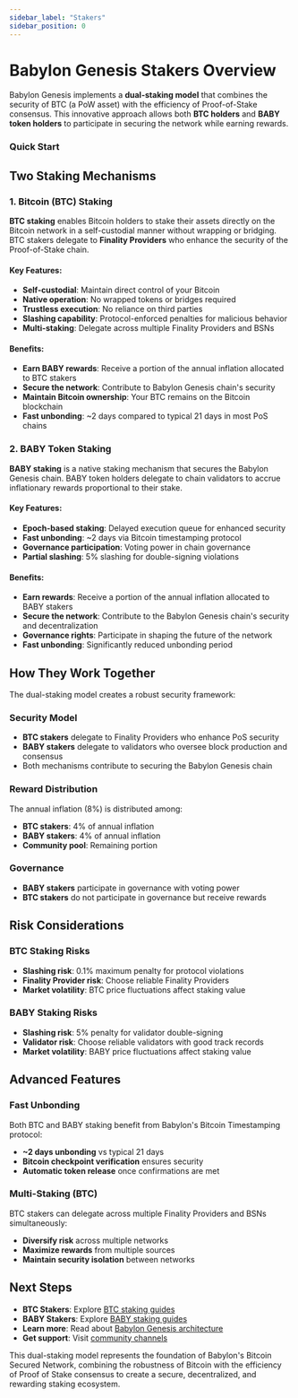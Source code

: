 ```yaml
---
sidebar_label: "Stakers"
sidebar_position: 0
---
```



# Babylon Genesis Stakers Overview

Babylon Genesis implements a **dual-staking model** that combines the security of BTC 
(a PoW asset) with the efficiency of Proof-of-Stake consensus. This innovative approach 
allows both **BTC holders** and **BABY token holders** to participate in securing the network 
while earning rewards.

### Quick Start
<CardSection id="quick-links">
  <Card
    title="BTC Staking Guide"
    description="Learn how to stake Bitcoin on Babylon"
    to="/stakers/btc_stakers/native_staking/web_staking/"
  />
  <Card
    title="BABY Staking Guide"
    description="Learn how to stake BABY tokens"
    to="/stakers/baby_stakers/"
  />
</CardSection>

## Two Staking Mechanisms

### 1. Bitcoin (BTC) Staking

**BTC staking** enables Bitcoin holders to stake their assets directly on the Bitcoin network in a self-custodial manner without wrapping or bridging. BTC stakers delegate to **Finality Providers** who enhance the security of the Proof-of-Stake chain.

#### Key Features:
- **Self-custodial**: Maintain direct control of your Bitcoin
- **Native operation**: No wrapped tokens or bridges required
- **Trustless execution**: No reliance on third parties
- **Slashing capability**: Protocol-enforced penalties for malicious behavior
- **Multi-staking**: Delegate across multiple Finality Providers and BSNs

#### Benefits:
- **Earn BABY rewards**: Receive a portion of the annual inflation allocated to BTC stakers
- **Secure the network**: Contribute to Babylon Genesis chain's security
- **Maintain Bitcoin ownership**: Your BTC remains on the Bitcoin blockchain
- **Fast unbonding**: ~2 days compared to typical 21 days in most PoS chains

### 2. BABY Token Staking

**BABY staking** is a native staking mechanism that secures the Babylon Genesis chain. BABY token holders delegate to chain validators to accrue inflationary rewards proportional to their stake.

#### Key Features:
- **Epoch-based staking**: Delayed execution queue for enhanced security
- **Fast unbonding**: ~2 days via Bitcoin timestamping protocol
- **Governance participation**: Voting power in chain governance
- **Partial slashing**: 5% slashing for double-signing violations

#### Benefits:
- **Earn rewards**: Receive a portion of the annual inflation allocated to BABY stakers
- **Secure the network**: Contribute to the Babylon Genesis chain's security and decentralization
- **Governance rights**: Participate in shaping the future of the network
- **Fast unbonding**: Significantly reduced unbonding period


## How They Work Together

The dual-staking model creates a robust security framework:

### Security Model
- **BTC stakers** delegate to Finality Providers who enhance PoS security
- **BABY stakers** delegate to validators who oversee block production and consensus
- Both mechanisms contribute to securing the Babylon Genesis chain

### Reward Distribution
The annual inflation (8%) is distributed among:
- **BTC stakers**: 4% of annual inflation
- **BABY stakers**: 4% of annual inflation
- **Community pool**: Remaining portion

### Governance
- **BABY stakers** participate in governance with voting power
- **BTC stakers** do not participate in governance but receive rewards


## Risk Considerations

### BTC Staking Risks
- **Slashing risk**: 0.1% maximum penalty for protocol violations
- **Finality Provider risk**: Choose reliable Finality Providers
- **Market volatility**: BTC price fluctuations affect staking value

### BABY Staking Risks
- **Slashing risk**: 5% penalty for validator double-signing
- **Validator risk**: Choose reliable validators with good track records
- **Market volatility**: BABY price fluctuations affect staking value

## Advanced Features

### Fast Unbonding
Both BTC and BABY staking benefit from Babylon's Bitcoin Timestamping protocol:
- **~2 days unbonding** vs typical 21 days
- **Bitcoin checkpoint verification** ensures security
- **Automatic token release** once confirmations are met

### Multi-Staking (BTC)
BTC stakers can delegate across multiple Finality Providers and BSNs simultaneously:
- **Diversify risk** across multiple networks
- **Maximize rewards** from multiple sources
- **Maintain security isolation** between networks

## Next Steps

- **BTC Stakers**: Explore [BTC staking guides](/stakers/btc_stakers/)
- **BABY Stakers**: Explore [BABY staking guides](/stakers/baby_stakers/)
- **Learn more**: Read about [Babylon Genesis architecture](/guides/architecture/)
- **Get support**: Visit [community channels](https://babylonlabs.io/community)

This dual-staking model represents the foundation of Babylon's Bitcoin Secured Network, 
combining the robustness of Bitcoin with the efficiency of Proof of Stake consensus to 
create a secure, decentralized, and rewarding staking ecosystem.

